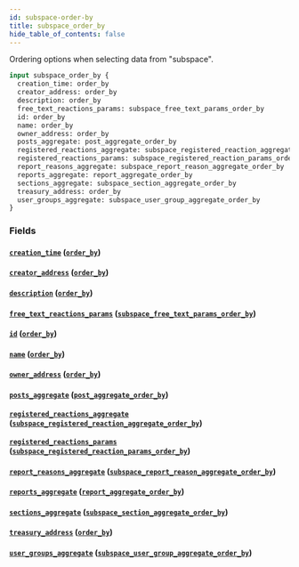 ```yaml
---
id: subspace-order-by
title: subspace_order_by
hide_table_of_contents: false
---
```



Ordering options when selecting data from "subspace".

```graphql
input subspace_order_by {
  creation_time: order_by
  creator_address: order_by
  description: order_by
  free_text_reactions_params: subspace_free_text_params_order_by
  id: order_by
  name: order_by
  owner_address: order_by
  posts_aggregate: post_aggregate_order_by
  registered_reactions_aggregate: subspace_registered_reaction_aggregate_order_by
  registered_reactions_params: subspace_registered_reaction_params_order_by
  report_reasons_aggregate: subspace_report_reason_aggregate_order_by
  reports_aggregate: report_aggregate_order_by
  sections_aggregate: subspace_section_aggregate_order_by
  treasury_address: order_by
  user_groups_aggregate: subspace_user_group_aggregate_order_by
}
```


### Fields

#### [`creation_time`](#) ([`order_by`](../enums/order-by))




#### [`creator_address`](#) ([`order_by`](../enums/order-by))




#### [`description`](#) ([`order_by`](../enums/order-by))




#### [`free_text_reactions_params`](#) ([`subspace_free_text_params_order_by`](../inputs/subspace-free-text-params-order-by))




#### [`id`](#) ([`order_by`](../enums/order-by))




#### [`name`](#) ([`order_by`](../enums/order-by))




#### [`owner_address`](#) ([`order_by`](../enums/order-by))




#### [`posts_aggregate`](#) ([`post_aggregate_order_by`](../inputs/post-aggregate-order-by))




#### [`registered_reactions_aggregate`](#) ([`subspace_registered_reaction_aggregate_order_by`](../inputs/subspace-registered-reaction-aggregate-order-by))




#### [`registered_reactions_params`](#) ([`subspace_registered_reaction_params_order_by`](../inputs/subspace-registered-reaction-params-order-by))




#### [`report_reasons_aggregate`](#) ([`subspace_report_reason_aggregate_order_by`](../inputs/subspace-report-reason-aggregate-order-by))




#### [`reports_aggregate`](#) ([`report_aggregate_order_by`](../inputs/report-aggregate-order-by))




#### [`sections_aggregate`](#) ([`subspace_section_aggregate_order_by`](../inputs/subspace-section-aggregate-order-by))




#### [`treasury_address`](#) ([`order_by`](../enums/order-by))




#### [`user_groups_aggregate`](#) ([`subspace_user_group_aggregate_order_by`](../inputs/subspace-user-group-aggregate-order-by))






